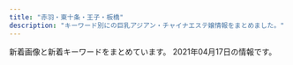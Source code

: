 ```yaml
---
title: "赤羽・東十条・王子・板橋"
description: "キーワード別にの巨乳アジアン・チャイナエステ嬢情報をまとめました。"
---
```


新着画像と新着キーワードをまとめています。
2021年04月17日の情報です。

<DmmAffiliateIns />
<KeywordTable
  shops={
    [
    {
        "name": "\u30c0\u30fc\u30ea\u30f3",
        "url": "http://angel-aroma.net/",
        "img_links": [
            "http://angel-aroma.net/img/m3.jpg",
            "http://angel-aroma.net/img/m10.jpg",
            "http://angel-aroma.net/img/no.png",
            "http://angel-aroma.net/img/qr.jpg",
            "http://angel-aroma.net/img/sta6.jpg",
            "http://angel-aroma.net/img/sta3.jpg",
            "http://angel-aroma.net/img/sta2.jpg",
            "http://angel-aroma.net/img/m4.jpg",
            "http://angel-aroma.net/img/m5.jpg",
            "http://angel-aroma.net/img/top.jpg",
            "http://angel-aroma.net/img/sta1.jpg",
            "http://angel-aroma.net/img/sta5.jpg",
            "http://angel-aroma.net/img/m20.jpg",
            "http://angel-aroma.net/img/stafft.jpg",
            "http://angel-aroma.net/img/m30.jpg",
            "http://angel-aroma.net/img/m1.jpg",
            "http://angel-aroma.net/img/m6.jpg",
            "http://angel-aroma.net/img/m2.jpg"
        ],
        "keywords": {
            "87": 2,
            "84": 2,
            "86": 4,
            "82": 2
        },
        "station": "JR\u8d64\u7fbd\u99c5\u6771\u53e3"
    },
    {
        "name": "\u83ef\u8276",
        "station": "JR\u8d64\u7fbd\u99c5\u6771\u53e3",
        "url": "http://ka-en.work/",
        "img_links": [
            "http://ka-en.work/sp/img/t-s.jpg",
            "http://ka-en.work/img/s10.jpg",
            "http://ka-en.work/sp/img/acc1.jpg",
            "http://ka-en.work/img/st2.jpg",
            "http://ka-en.work/img/acc1.jpg",
            "http://ka-en.work/sp/img/cam.jpg",
            "http://ka-en.work/img/acc5.jpg",
            "http://ka-en.work/img/fla-1.jpg",
            "http://ka-en.work/img/botton6.jpg",
            "http://ka-en.work/sp/img/st2.jpg",
            "http://ka-en.work/sp/img/st7.jpg",
            "http://ka-en.work/sp/img/acc2.jpg",
            "http://ka-en.work/img/fla-2.jpg",
            "http://ka-en.work/img/st3.jpg",
            "http://ka-en.work/sp/img/st3.jpg",
            "http://ka-en.work/sp/img/st8.jpg",
            "http://ka-en.work/sp/img/kanban.jpg",
            "http://ka-en.work/sp/img/pic.jpg",
            "http://ka-en.work/img/kanban.jpg",
            "http://ka-en.work/sp/img/acc4.jpg",
            "http://ka-en.work/sp/img/time.jpg",
            "http://ka-en.work/img/st8.jpg",
            "http://ka-en.work/img/st6.jpg",
            "http://ka-en.work/sp/img/p-10.jpg",
            "http://ka-en.work/sp/img/sys.jpg",
            "http://ka-en.work/sp/img/t-r.jpg",
            "http://ka-en.work/sp/img/st4.jpg",
            "http://ka-en.work/sp/img/p-9.jpg",
            "http://ka-en.work/img/botton4.jpg",
            "http://ka-en.work/img/s2.jpg",
            "http://ka-en.work/sp/img/tel.jpg",
            "http://ka-en.work/sp/img/acc3.jpg",
            "http://ka-en.work/sp/img/t-o.jpg",
            "http://ka-en.work/sp/img/p-4.jpg",
            "http://ka-en.work/img/acc3.jpg",
            "http://ka-en.work/img/foot.jpg",
            "http://ka-en.work/sp/img/info.jpg",
            "http://ka-en.work/sp/img/botton.jpg",
            "http://ka-en.work/sp/img/pc.jpg",
            "http://ka-en.work/img/st7.jpg",
            "http://ka-en.work/img/fla-3.jpg",
            "http://ka-en.work/img/st1.jpg",
            "http://ka-en.work/sp/img/tit.jpg",
            "http://ka-en.work/sp/img/t-a.jpg",
            "http://ka-en.work/sp/img/acc5.jpg",
            "http://ka-en.work/img/botton.jpg",
            "http://ka-en.work/img/st4.jpg",
            "http://ka-en.work/img/botton2.jpg",
            "http://ka-en.work/img/s4.jpg",
            "http://ka-en.work/img/s3.jpg",
            "http://ka-en.work/img/s7.jpg",
            "http://ka-en.work/img/head.jpg",
            "http://ka-en.work/img/botton5.jpg",
            "http://ka-en.work/sp/img/st1.jpg",
            "http://ka-en.work/sp/img/add.jpg",
            "http://ka-en.work/img/s9.jpg",
            "http://ka-en.work/img/st10.jpg",
            "http://ka-en.work/sp/img/st10.jpg",
            "http://ka-en.work/img/mo.png",
            "http://ka-en.work/sp/img/st6.jpg",
            "http://ka-en.work/img/st9.jpg",
            "http://ka-en.work/img/acc4.jpg",
            "http://ka-en.work/sp/img/st9.jpg",
            "http://ka-en.work/img/acc2.jpg",
            "http://ka-en.work/img/s6.jpg",
            "http://ka-en.work/img/botton3.jpg",
            "http://ka-en.work/sp/img/t-t.jpg"
        ],
        "keywords": {
            "85": 12,
            "86": 2,
            "88": 2,
            "E": 3,
            "C": 17,
            "87": 1,
            "D": 5,
            "84": 1
        }
    },
    {
        "url": "http://www.darling.esjp.info/",
        "name": "Darling \uff5e\u30c0\u30fc\u30ea\u30f3\uff5e",
        "img_links": [
            "http://www.darling.esjp.info/img/nav-005.png",
            "http://www.darling.esjp.info/img/nav-001.png",
            "http://www.darling.esjp.info/files/003.jpg",
            "http://www.darling.esjp.info/img/nav-006.png",
            "http://www.darling.esjp.info/files/008.jpg",
            "http://www.darling.esjp.info/img/tel.png",
            "http://www.darling.esjp.info/img/stb.jpg",
            "http://www.darling.esjp.info/files/001.jpg",
            "http://www.darling.esjp.info/img/nav-004.png",
            "http://www.darling.esjp.info/files/002.jpg",
            "http://www.darling.esjp.info/img/nav-002.png",
            "http://www.darling.esjp.info/files/007.jpg",
            "http://www.darling.esjp.info/img/top01.png",
            "http://www.darling.esjp.info/img/stt.jpg",
            "http://www.darling.esjp.info/img/nav-003.png"
        ],
        "keywords": {
            "D": 5,
            "87": 4,
            "86": 1
        },
        "station": "JR\u8d64\u7fbd\u99c5\u5357\u53e3"
    },
    {
        "img_links": [
            "http://minming.work/uploads/210405/1-2104051H30X20.jpg",
            "http://minming.work/uploads/210405/1-2104051H4034V.jpg",
            "http://minming.work/uploads/allimg/210222/1-2102221K144L3.png",
            "http://minming.work/uploads/210405/1-2104051H21N45.jpg"
        ],
        "url": "http://minming.work/",
        "station": "\u9ad8\u5cf6\u5e73\u99c5",
        "keywords": {
            "88": 1,
            "\u4e73": 1,
            "86": 2,
            "D": 3
        },
        "name": "Jessica"
    },
    {
        "station": "JR\u738b\u5b50\u99c5\u4e2d\u592e\u53e3",
        "name": "\u6211\u304c\u5bb6",
        "url": "https://wagaya.xyz.mn/",
        "keywords": {
            "86": 5,
            "C": 11,
            "D": 20,
            "83": 5,
            "85": 10
        },
        "img_links": [
            "https://wagaya.xyz.mn/images/s_staff.png",
            "https://wagaya.xyz.mn/photos/sites/56/2021/04/2021040506054956.jpg",
            "https://wagaya.xyz.mn/photos/sites/56/2021/04/2021041205512892.jpg",
            "https://wagaya.xyz.mn/photos/sites/56/2021/04/202104050602539.jpg",
            "https://wagaya.xyz.mn/images/nbj1.png",
            "https://wagaya.xyz.mn/photos/sites/56/2021/04/2021041205512961.jpg",
            "https://wagaya.xyz.mn/photos/sites/56/2021/04/2021040709294095.jpg",
            "https://wagaya.xyz.mn/images/mobile.jpg",
            "https://wagaya.xyz.mn/images/top.jpg",
            "https://wagaya.xyz.mn/images/s_news.png"
        ]
    },
    {
        "keywords": {
            "C": 15
        },
        "img_links": [
            "http://oji.pink/images/top.jpg",
            "http://oji.pink/images/mobile.jpg",
            "http://oji.pink/images/1.png",
            "http://oji.pink/images/r3.jpg",
            "http://oji.pink/images/r4.jpg",
            "http://oji.pink/images/g5.jpg",
            "http://oji.pink/images/yuki.jpg",
            "http://oji.pink/images/g0.jpg",
            "http://oji.pink/images/zi_link.png",
            "http://oji.pink/images/zi_staff.png",
            "http://oji.pink/images/g7.jpg",
            "http://oji.pink/images/r1.jpg",
            "http://oji.pink/images/g2.jpg",
            "http://oji.pink/images/new1.jpg",
            "http://oji.pink/images/3.png",
            "http://oji.pink/images/g1.jpg",
            "http://oji.pink/images/aki.jpg",
            "http://oji.pink/images/r2.jpg"
        ],
        "station": "JR\u738b\u5b50\u99c5\u5317\u53e3",
        "url": "http://oji.pink/",
        "name": "\u7f8e\u5065"
    },
    {
        "station": "JR\u8d64\u7fbd\u99c5",
        "img_links": [
            "http://kissyourelax.xyz/uploads/190802/1-1ZP20P930U4.jpg",
            "http://kissyourelax.xyz/uploads/190426/1-1Z4261G1591I.jpg",
            "http://kissyourelax.xyz/uploads/200812/1-200Q2125423452.jpg",
            "http://kissyourelax.xyz/uploads/200812/1-200Q212540D24.jpg",
            "http://kissyourelax.xyz/uploads/190426/1-1Z4261G229208.jpg",
            "http://kissyourelax.xyz/uploads/190422/1-1Z42214343N22.jpg",
            "http://kissyourelax.xyz/uploads/190514/1-1Z5140R044351.jpg",
            "http://kissyourelax.xyz/uploads/191129/1-191129154603T5.jpg",
            "http://kissyourelax.xyz/uploads/200929/1-200929125H1111.jpg",
            "http://kissyourelax.xyz/uploads/190625/1-1Z625204313L6.jpg",
            "http://kissyourelax.xyz/uploads/190422/1-1Z422144244F3.jpg",
            "http://kissyourelax.xyz/uploads/190802/1-1ZP20P91YN.jpg",
            "http://kissyourelax.xyz/uploads/190712/1-1ZG2111F3448.jpg",
            "http://kissyourelax.xyz/uploads/190712/1-1ZG2111A3147.jpg",
            "http://kissyourelax.xyz/uploads/190422/1-1Z422143352a6.jpg",
            "http://kissyourelax.xyz/img/s0.png",
            "http://kissyourelax.xyz/uploads/190625/1-1Z625203Q3N2.jpg",
            "http://kissyourelax.xyz/uploads/190920/1-1Z9200Z645220.jpg",
            "http://kissyourelax.xyz/uploads/190426/1-1Z4261G221600.jpg",
            "http://kissyourelax.xyz/uploads/190514/1-1Z5140R02A31.jpg",
            "http://kissyourelax.xyz/uploads/191213/1-1912131550052E.jpg",
            "http://kissyourelax.xyz/uploads/200929/1-200929125F62K.jpg",
            "http://kissyourelax.xyz/img/botton.jpg",
            "http://kissyourelax.xyz/uploads/191213/1-19121315493M58.jpg"
        ],
        "url": "http://kissyourelax.xyz/",
        "name": "Kiss you",
        "keywords": {}
    },
    {
        "name": "Aroma Dream \uff5e\u30a2\u30ed\u30de\u30c9\u30ea\u30fc\u30e0\uff5e",
        "url": "https://dream.ests.jp/",
        "station": "JR\u8d64\u7fbd\u99c5\u6771\u53e3",
        "keywords": {
            "D": 6,
            "C": 12,
            "87": 2,
            "86": 4,
            "E": 2,
            "85": 2
        },
        "img_links": [
            "https://dream.ests.jp/photos/sites/12/2021/03/2021031110482840.jpg",
            "https://dream.ests.jp/images/1.jpg",
            "https://dream.ests.jp/photos/sites/12/2021/03/2021031110483161.jpg",
            "https://dream.ests.jp/images/staff_bj3.jpg",
            "https://dream.ests.jp/images/s_news.jpg",
            "https://dream.ests.jp/images/s_link.jpg",
            "https://dream.ests.jp/images/line.png",
            "https://dream.ests.jp/images/news_bj3.jpg",
            "https://dream.ests.jp/images/s_therapist.jpg",
            "https://dream.ests.jp/images/new.jpg",
            "https://dream.ests.jp/images/2.jpg",
            "https://dream.ests.jp/images/top.png",
            "https://dream.ests.jp/photos/sites/12/2021/03/2021031110482744.jpg",
            "https://dream.ests.jp/images/mobile.jpg",
            "https://dream.ests.jp/photos/sites/12/2021/03/2021031110483021.jpg",
            "https://dream.ests.jp/images/end.png",
            "https://dream.ests.jp/images/s_pick.png"
        ]
    },
    {
        "img_links": [
            "http://lastpara.net/image/cast/cast_286_1_s.jpg",
            "http://lastpara.net/image/cast/cast_262_1_l.jpg",
            "http://lastpara.net/image/cast/cast_259_1_l.jpg",
            "http://lastpara.net/image/cast/cast_259_1_s.jpg",
            "http://lastpara.net/image/cast/cast_263_1_s.jpg",
            "http://lastpara.net/image/cast/cast_255_1_l.jpg",
            "http://lastpara.net/img/news-ttl.jpg",
            "http://lastpara.net/image/cast/cast_263_1_l.jpg",
            "http://lastpara.net/image/cast/cast_256_1_l.jpg",
            "http://lastpara.net/image/cast/cast_256_1_s.jpg",
            "http://lastpara.net/image/cast/cast_287_1_s.jpg",
            "http://lastpara.net/image/cast/cast_265_1_s.jpg",
            "http://lastpara.net/img/recuit.png",
            "http://lastpara.net/image/cast/cast_265_1_l.jpg",
            "http://lastpara.net/image/cast/cast_261_1_l.jpg",
            "http://lastpara.net/image/cast/cast_286_1_l.jpg",
            "http://lastpara.net/image/cast/cast_287_1_l.jpg",
            "http://lastpara.net/img/event/camp_top_02.jpg"
        ],
        "url": "http://lastpara.net/",
        "keywords": {
            "86": 4,
            "85": 9,
            "90": 2,
            "84": 4
        },
        "name": "Last Paradise \uff5e\u30e9\u30b9\u30c8\u30d1\u30e9\u30c0\u30a4\u30b9\uff5e",
        "station": "JR\u8d64\u7fbd\u99c5\u5357\u53e3"
    },
    {
        "img_links": [
            "http://www.goodtime.iesjp.com/photo_news/upimg/43415603819cc9fd0d_1.jpg",
            "http://www.goodtime.iesjp.com/images/m-top02.jpg",
            "http://www.goodtime.iesjp.com/images/m-top03.jpg",
            "http://www.goodtime.iesjp.com/images/top-left01.jpg",
            "http://www.goodtime.iesjp.com/files/006.jpg",
            "http://www.goodtime.iesjp.com/images/m-top-right03.jpg",
            "http://www.goodtime.iesjp.com/files/001.jpg",
            "http://www.goodtime.iesjp.com/photo_news/upimg/2288060497ed9031e6_0.jpg",
            "http://www.goodtime.iesjp.com/files/003.jpg",
            "http://www.goodtime.iesjp.com/photo_news/upimg/6226360739cbd5fa6e_0.jpg",
            "http://www.goodtime.iesjp.com/images/m-yejiao.jpg",
            "http://www.goodtime.iesjp.com/images/m-left.jpg",
            "http://www.goodtime.iesjp.com/images/m-top-right01.jpg",
            "http://www.goodtime.iesjp.com/images/call.png",
            "http://www.goodtime.iesjp.com/photo_news/upimg/529386029caabbb08f_0.jpg",
            "http://www.goodtime.iesjp.com/files/004.jpg",
            "http://www.goodtime.iesjp.com/photo_news/upimg/39901600bd6533312b_0.jpg",
            "http://www.goodtime.iesjp.com/images/m-head.jpg",
            "http://www.goodtime.iesjp.com/images/m-right.jpg",
            "http://www.goodtime.iesjp.com/images/m-top-right02.jpg",
            "http://www.goodtime.iesjp.com/photo_news/upimg/20911603de0e3ad912_0.jpg",
            "http://www.goodtime.iesjp.com/photo_news/upimg/1591860540114b630a_0.jpg",
            "http://www.goodtime.iesjp.com/images/m-top-right04.jpg"
        ],
        "keywords": {
            "85": 2,
            "\u30bb\u30af\u30b7\u30fc": 3,
            "D": 6,
            "87": 6
        },
        "url": "http://www.goodtime.iesjp.com/",
        "name": "GOOD TIME",
        "station": "\u8d64\u7fbd\u5ca9\u6df5\u99c52\u756a\u51fa\u53e3"
    },
    {
        "img_links": [
            "http://esthe-japan.work/flower/upload/202004/1588153474.png"
        ],
        "name": "FLOWER",
        "url": "http://esthe-japan.work/flower/",
        "station": "JR\u8d64\u7fbd\u99c5\u5357\u6539\u672d\u53e3(\u6771)",
        "keywords": {
            "\u30bb\u30af\u30b7\u30fc": 6,
            "89": 3,
            "98": 1,
            "88": 3,
            "87": 3
        }
    },
    {
        "url": "http://shanshan-esthe.com/",
        "keywords": {
            "86": 2,
            "D": 2
        },
        "station": "JR\u6771\u5341\u6761\u99c5\u5317\u53e3",
        "name": "\u9999\u9999",
        "img_links": [
            "http://shanshan-esthe.com/img/st14.jpg",
            "http://shanshan-esthe.com/img/sta0.jpg",
            "http://shanshan-esthe.com/img/st16.jpg",
            "http://shanshan-esthe.com/img/sta14.jpg",
            "http://shanshan-esthe.com/img/no.png"
        ]
    },
    {
        "img_links": [
            "http://www.crossu.xyz/templets/default/picture/head.jpg",
            "http://www.crossu.xyz/templets/default/picture/news.jpg",
            "http://www.crossu.xyz/uploads/191129/1-19112914393CK.jpg",
            "http://www.crossu.xyz/templets/default/picture/interior_t.jpg",
            "http://www.crossu.xyz/templets/default/picture/rec1.png",
            "http://www.crossu.xyz/uploads/180620/1-1P62010154K00.png",
            "http://www.crossu.xyz/uploads/allimg/180620/1-1P6201013133b.jpg",
            "http://www.crossu.xyz/uploads/191119/1-19111915043V27.jpg",
            "http://www.crossu.xyz/templets/default/picture/staff_t.jpg",
            "http://www.crossu.xyz/uploads/190924/1-1Z9241056212J.jpg",
            "http://www.crossu.xyz/uploads/180620/1-1P62010193X63.jpg",
            "http://www.crossu.xyz/uploads/200528/1-20052Q52142229.jpg",
            "http://www.crossu.xyz/uploads/181211/1-1Q2111433162D.jpg",
            "http://www.crossu.xyz/uploads/180621/1-1P621101232H4.jpg"
        ],
        "url": "http://www.crossu.xyz/",
        "keywords": {
            "\u30bb\u30af\u30b7\u30fc": 5
        },
        "name": "\u685c\u306e\u604b",
        "station": "JR\u738b\u5b50\u99c5\u5317\u53e3"
    },
    {
        "name": "Flower",
        "keywords": {},
        "url": "http://flower.este88.com/",
        "station": "JR\u8d64\u7fbd\u99c5\u5357\u53e3",
        "img_links": [
            "http://flower.este88.com/images/m04.jpg",
            "http://flower.este88.com/gals/haruka1.jpg",
            "http://flower.este88.com/images/m03.jpg",
            "http://flower.este88.com/gals/yuuna1.jpg",
            "http://flower.este88.com/images/dot.png",
            "http://flower.este88.com/gals/moe1.jpg",
            "http://flower.este88.com/images/m02.jpg",
            "http://flower.este88.com/gals/erika1.jpg",
            "http://flower.este88.com/gals/riri1.jpg",
            "http://flower.este88.com/i/images/access2.jpg",
            "http://flower.este88.com/i/images/access7.jpg",
            "http://flower.este88.com/i/images/access5.jpg",
            "http://flower.este88.com/i/images/access1.jpg",
            "http://flower.este88.com/i/images/access3.jpg",
            "http://flower.este88.com/images/img1.jpg",
            "http://flower.este88.com/i/images/access4.jpg",
            "http://flower.este88.com/images/m05.jpg",
            "http://flower.este88.com/i/images/access6.jpg",
            "http://flower.este88.com/gals/emi1.jpg",
            "http://flower.este88.com/images/kp01.jpg",
            "http://flower.este88.com/images/m01.jpg"
        ]
    },
    {
        "img_links": [
            "http://prince.tyo.cm/images/mobile.jpg",
            "http://prince.tyo.cm/images/room1.jpg",
            "http://prince.tyo.cm/images/ac1.jpg",
            "http://prince.tyo.cm/images/s_info.jpg",
            "http://prince.tyo.cm/images/ac2.jpg",
            "http://prince.tyo.cm/photos/sites/76/2021/03/2021033009493387.jpg",
            "http://prince.tyo.cm/photos/sites/76/2021/03/2021033009493042.jpg",
            "http://prince.tyo.cm/photos/sites/76/2021/03/202103300949326.jpg",
            "http://prince.tyo.cm/photos/sites/76/2021/03/2021033009493237.jpg",
            "http://prince.tyo.cm/images/room2.jpg",
            "http://prince.tyo.cm/images/ac3.jpg",
            "http://prince.tyo.cm/images/room3.jpg",
            "http://prince.tyo.cm/images/room4.jpg",
            "http://prince.tyo.cm/images/s_cautions.jpg",
            "http://prince.tyo.cm/images/s_staff.jpg",
            "http://prince.tyo.cm/images/ac4.jpg",
            "http://prince.tyo.cm/photos/sites/76/2021/03/2021033009493063.jpg",
            "http://prince.tyo.cm/images/s_pick.jpg",
            "http://prince.tyo.cm/images/info.jpg",
            "http://prince.tyo.cm/images/top.jpg",
            "http://prince.tyo.cm/images/s_news.jpg",
            "http://prince.tyo.cm/photos/sites/76/2021/03/2021033009493184.jpg"
        ],
        "name": "\u30d7\u30ea\u30f3\u30b9",
        "url": "http://prince.tyo.cm/",
        "keywords": {
            "D": 35,
            "85": 28,
            "89": 7,
            "86": 7,
            "C": 7
        },
        "station": "JR\u738b\u5b50\u99c5\u5317\u53e3"
    },
    {
        "url": "http://www.cocosia.work/",
        "name": "Cocosia \uff5e\u30b3\u30b3\u30b7\u30a2\uff5e",
        "keywords": {
            "D": 10,
            "87": 6,
            "85": 2,
            "C": 15,
            "E": 6,
            "86": 8
        },
        "station": "JR\u8d64\u7fbd\u99c5\u897f\u53e3",
        "img_links": [
            "http://www.cocosia.work/img/int2.jpg",
            "http://www.cocosia.work/staff/mika1.jpg",
            "http://www.cocosia.work/img/int1.jpg",
            "http://www.cocosia.work/img/concept.jpg",
            "http://www.cocosia.work/img/header_info.png",
            "http://www.cocosia.work/staff/mao.jpg",
            "http://www.cocosia.work/img/bn_contact.jpg",
            "http://www.cocosia.work/img/int1_sp.jpg",
            "http://www.cocosia.work/staff/mika.jpg",
            "http://www.cocosia.work/img/int3_sp.jpg",
            "http://www.cocosia.work/img/i_tel.png",
            "http://www.cocosia.work/staff/rea.jpg",
            "http://www.cocosia.work/staff/mao1.jpg",
            "http://www.cocosia.work/staff/riya.jpg",
            "http://www.cocosia.work/img/int2_sp.jpg",
            "http://www.cocosia.work/staff/rea1.jpg",
            "http://www.cocosia.work/staff/riya1.jpg",
            "http://www.cocosia.work/staff/hina.jpg",
            "http://www.cocosia.work/staff/hina1.jpg",
            "http://www.cocosia.work/img/bn_howto.jpg",
            "http://www.cocosia.work/img/int3.jpg",
            "http://www.cocosia.work/img/bn_howto_sp.jpg",
            "http://www.cocosia.work/img/concept_sp.jpg",
            "http://www.cocosia.work/img/bn_contact_sp.jpg",
            "http://www.cocosia.work/staff/yuyu.jpg",
            "http://www.cocosia.work/staff/yuyu1.jpg"
        ]
    },
    {
        "keywords": {},
        "station": "\u84ee\u6839\u99c5\u6771\u53e3",
        "img_links": [
            "http://www.l-yuri.work/img/kaori1.jpg",
            "http://www.l-yuri.work/images/head.jpg",
            "http://www.l-yuri.work/images/news.png",
            "http://www.l-yuri.work/images/sys.png",
            "http://www.l-yuri.work/images/4.png",
            "http://www.l-yuri.work/images/tg.jpg",
            "http://www.l-yuri.work/images/tel.jpg",
            "http://www.l-yuri.work/staff/emi.jpg",
            "http://www.l-yuri.work/img/rina1.jpg",
            "http://www.l-yuri.work/staff/rina.jpg",
            "http://www.l-yuri.work/staff/aki.jpg",
            "http://www.l-yuri.work/images/int1.png",
            "http://www.l-yuri.work/images/1.png",
            "http://www.l-yuri.work/images/staff_t.jpg",
            "http://www.l-yuri.work/images/2.png",
            "http://www.l-yuri.work/images/3.png",
            "http://www.l-yuri.work/images/mobile.jpg",
            "http://www.l-yuri.work/images/interior_t.jpg",
            "http://www.l-yuri.work/images/s1.png",
            "http://www.l-yuri.work/images/int2.png",
            "http://www.l-yuri.work/staff/kaori.jpg",
            "http://www.l-yuri.work/images/h_line.jpg",
            "http://www.l-yuri.work/img/aki1.jpg",
            "http://www.l-yuri.work/img/emi1.jpg"
        ],
        "url": "http://www.l-yuri.work/",
        "name": "\u767e\u5408"
    },
    {
        "img_links": [
            "https://higashijujo-mensesthe.com/room/esthe2.jpg",
            "https://higashijujo-mensesthe.com/images/header3.png",
            "https://higashijujo-mensesthe.com/staff/rika-l1.jpg",
            "https://higashijujo-mensesthe.com/images/qrcode.png",
            "https://higashijujo-mensesthe.com/2019/08/10/kimi-s1.jpg",
            "https://higashijujo-mensesthe.com/staff/lime-s1.jpg",
            "https://higashijujo-mensesthe.com/images/camp.jpg",
            "https://higashijujo-mensesthe.com/staff/satomi-s1.jpg",
            "https://higashijujo-mensesthe.com/menu/info.png",
            "https://higashijujo-mensesthe.com/staff/kimi-l2.jpg",
            "https://higashijujo-mensesthe.com/button/blog.png",
            "https://higashijujo-mensesthe.com/staff/lime-l1.jpg",
            "https://higashijujo-mensesthe.com/staff/satomi-l1.jpg",
            "https://higashijujo-mensesthe.com/images/main-sp.jpg",
            "https://higashijujo-mensesthe.com/room/esthe3.jpg",
            "https://higashijujo-mensesthe.com/images/clear.png",
            "https://higashijujo-mensesthe.com/staff/kimi-l1.jpg",
            "https://higashijujo-mensesthe.com/2019/10/21/rika-s1.jpg",
            "https://higashijujo-mensesthe.com/staff/runa-l1.jpg",
            "https://higashijujo-mensesthe.com/staff/runa-s1.jpg",
            "https://higashijujo-mensesthe.com/2019/08/22/runa-s1.jpg",
            "https://higashijujo-mensesthe.com/room/esthe1.jpg",
            "https://higashijujo-mensesthe.com/icon/twitter.png",
            "https://higashijujo-mensesthe.com/room/room-l4.jpg",
            "https://higashijujo-mensesthe.com/2019/08/23/satomi-s1.jpg",
            "https://higashijujo-mensesthe.com/staff/kimi-s1.jpg",
            "https://higashijujo-mensesthe.com/room/room-l3.jpg",
            "https://higashijujo-mensesthe.com/staff/rika-s1.jpg",
            "https://higashijujo-mensesthe.com/room/room-l1.jpg",
            "https://higashijujo-mensesthe.com/menu/blog.png",
            "https://higashijujo-mensesthe.com/button/home.png",
            "https://higashijujo-mensesthe.com/icon/line.png",
            "https://higashijujo-mensesthe.com/images/main1.jpg",
            "https://higashijujo-mensesthe.com/button/staff.png",
            "https://higashijujo-mensesthe.com/images/flower.png",
            "https://higashijujo-mensesthe.com/2020/02/29/lime-s1.jpg",
            "https://higashijujo-mensesthe.com/icon/facebook.png",
            "https://higashijujo-mensesthe.com/menu/home.png",
            "https://higashijujo-mensesthe.com/room/room-l2.jpg",
            "https://higashijujo-mensesthe.com/images/footer-l.png",
            "https://higashijujo-mensesthe.com/images/footer-r.png",
            "https://higashijujo-mensesthe.com/staff/kimi-s2.jpg",
            "https://higashijujo-mensesthe.com/menu/gallery.png",
            "https://higashijujo-mensesthe.com/icon/yelp.png",
            "https://higashijujo-mensesthe.com/menu/friend.png"
        ],
        "url": "https://higashijujo-mensesthe.com/",
        "station": "JR\u6771\u5341\u6761\u99c5\u5317\u53e3",
        "name": "Love Sea",
        "keywords": {}
    },
    {
        "keywords": {},
        "station": "JR\u738b\u5b50\u99c5\u5317\u53e3",
        "img_links": [],
        "name": "\u3084\u3059\u3089\u304e",
        "url": "http://tenpo5.iest.info/"
    },
    {
        "station": "JR\u8d64\u7fbd\u99c5\u6771\u53e3",
        "keywords": {
            "89": 1,
            "87": 1,
            "86": 2,
            "85": 1,
            "84": 1,
            "E": 2,
            "C": 1,
            "D": 3
        },
        "url": "http://www.e-baby.work/",
        "img_links": [
            "http://www.e-baby.work/staff/karen1.jpg",
            "http://www.e-baby.work/img/all/loader.png",
            "http://www.e-baby.work/staff/rina1.jpg",
            "http://www.e-baby.work/staff/kumi1.jpg",
            "http://www.e-baby.work/staff/yuka1.jpg",
            "http://www.e-baby.work/staff/maya1.jpg",
            "http://www.e-baby.work/staff/haru1.jpg",
            "http://www.e-baby.work/staff/kumic.jpg",
            "http://www.e-baby.work/img/all/icon2.png"
        ],
        "name": "\u30a2\u30a4\u30ea\u30b9"
    },
    {
        "station": "JR\u6771\u5341\u6761\u99c5\u5317\u53e3",
        "keywords": {
            "85": 3,
            "84": 3,
            "83": 3,
            "86": 3
        },
        "name": "\u767e\u5408",
        "url": "http://yuri.msa.jp/",
        "img_links": [
            "http://yuri.msa.jp/images/top2.jpg",
            "http://yuri.msa.jp/images/staff_bj1.png",
            "http://yuri.msa.jp/images/staff_02.jpg",
            "http://yuri.msa.jp/images/ser3.jpg",
            "http://yuri.msa.jp/images/s_service.png",
            "http://yuri.msa.jp/images/staff_06.jpg",
            "http://yuri.msa.jp/layer/images/top/top_03.jpg",
            "http://yuri.msa.jp/images/1.jpg",
            "http://yuri.msa.jp/images/staff_bj4.png",
            "http://yuri.msa.jp/layer/images/top/top_08.png",
            "http://yuri.msa.jp/layer/images/top/top_01.jpg",
            "http://yuri.msa.jp/layer/images/top.jpg",
            "http://yuri.msa.jp/images/s_info.png",
            "http://yuri.msa.jp/layer/images/top/top_02.jpg",
            "http://yuri.msa.jp/images/top1.jpg",
            "http://yuri.msa.jp/layer/images/top/top_04.jpg",
            "http://yuri.msa.jp/images/ser1.jpg",
            "http://yuri.msa.jp/images/info.png",
            "http://yuri.msa.jp/images/ser4.jpg",
            "http://yuri.msa.jp/images/staff_04.jpg",
            "http://yuri.msa.jp/layer/images/top/top_05.jpg",
            "http://yuri.msa.jp/images/ser2.jpg",
            "http://yuri.msa.jp/images/staff_01.jpg",
            "http://yuri.msa.jp/images/wenzi-staff.png",
            "http://yuri.msa.jp/layer/images/top/top_06.jpg",
            "http://yuri.msa.jp/images/staff_03.jpg"
        ]
    },
    {
        "url": "https://yumego.tyo.cm/",
        "keywords": {
            "85": 6,
            "D": 42,
            "86": 24,
            "88": 12
        },
        "station": "JR\u5341\u6761\u99c5\u5357\u53e3",
        "img_links": [
            "https://yumego.tyo.cm/images/tit_twitter.png",
            "https://yumego.tyo.cm/images/sp_tit_staff02.png",
            "https://yumego.tyo.cm/images/room3.jpg",
            "https://yumego.tyo.cm/images/sp_top.jpg",
            "https://yumego.tyo.cm/images/tit_staff02.png",
            "https://yumego.tyo.cm/photos/sites/83/2021/03/2021033013471620.jpg",
            "https://yumego.tyo.cm/photos/sites/83/2020/12/2020120108205259.jpg",
            "https://yumego.tyo.cm/images/img_tel.png",
            "https://yumego.tyo.cm/photos/sites/83/2020/12/2020120610415197.jpg",
            "https://yumego.tyo.cm/images/sp_tit_staff01.png",
            "https://yumego.tyo.cm/photos/sites/83/2020/12/2020120610415351.jpg",
            "https://yumego.tyo.cm/photos/sites/83/2020/12/2020120802122165.jpg",
            "https://yumego.tyo.cm/images/tit_new.png",
            "https://yumego.tyo.cm/photos/sites/83/2020/12/2020120108205393.jpg",
            "https://yumego.tyo.cm/images/room1.jpg",
            "https://yumego.tyo.cm/images/maining.jpg",
            "https://yumego.tyo.cm/images/tit_therapist.png",
            "https://yumego.tyo.cm/photos/sites/83/2021/02/2021020212253138.jpg",
            "https://yumego.tyo.cm/images/top.jpg",
            "https://yumego.tyo.cm/images/sp_tit_therapist.png",
            "https://yumego.tyo.cm/photos/sites/83/2020/12/2020120610415227.jpg",
            "https://yumego.tyo.cm/images/sp_tit_new.png",
            "https://yumego.tyo.cm/photos/sites/83/2020/12/2020120802122351.jpg",
            "https://yumego.tyo.cm/images/sp_tit_twitter.png",
            "https://yumego.tyo.cm/images/tit_staff01.png",
            "https://yumego.tyo.cm/photos/sites/83/2020/12/2020120108205582.jpg",
            "https://yumego.tyo.cm/images/room2.jpg",
            "https://yumego.tyo.cm/images/room4.jpg",
            "https://yumego.tyo.cm/photos/sites/83/2020/12/2020120610415359.jpg"
        ],
        "name": "\u5922\u3054"
    },
    {
        "name": "\u56de\u697d\u82d1",
        "station": "\u5c3e\u4e45\u99c5",
        "url": "https://nippori-massage.com/",
        "img_links": [
            "https://nippori-massage.com/staff/sakura-l1.jpg",
            "https://nippori-massage.com/icon/line.png",
            "https://nippori-massage.com/images/line_friend.png",
            "https://nippori-massage.com/images/esthe3.jpg",
            "https://nippori-massage.com/line/line-qr.png",
            "https://nippori-massage.com/images/esthe1.jpg",
            "https://nippori-massage.com/room/room-l3.jpg",
            "https://nippori-massage.com/images/main1.jpg",
            "https://nippori-massage.com//icon/facebook.png",
            "https://nippori-massage.com/footer/footer-staff.png",
            "https://nippori-massage.com/room/room-l1.jpg",
            "https://nippori-massage.com/images/esthe2.jpg",
            "https://nippori-massage.com/footer/footer-line.png",
            "https://nippori-massage.com/images/qrcode.png",
            "https://nippori-massage.com/images/esthe4.jpg",
            "https://nippori-massage.com/images/main-sp.jpg",
            "https://nippori-massage.com/icon/facebook.png",
            "https://scdn.line-apps.com/n/line_add_friends/btn/ja.png",
            "https://nippori-massage.com/images/header3.png",
            "https://nippori-massage.com/icon/twitter.png",
            "https://nippori-massage.com/staff/sakura-s1.jpg",
            "https://nippori-massage.com/staff/mirei-s1.jpg",
            "https://nippori-massage.com/room/room-l2.jpg",
            "https://nippori-massage.com/images/obi.jpg",
            "https://nippori-massage.com/images/clear.png",
            "https://nippori-massage.com/room/room-l4.jpg",
            "https://nippori-massage.com/icon/yelp.png",
            "https://nippori-massage.com/footer/footer-tel.png",
            "https://nippori-massage.com/line/10min-coupon.png",
            "https://nippori-massage.com/mens-esthe/2021/04/15/sakura-s1.jpg"
        ],
        "keywords": {}
    },
    {
        "station": "JR\u8d64\u7fbd\u99c5\u5357\u53e3",
        "keywords": {},
        "name": "Only one \uff5e\u30aa\u30f3\u30ea\u30fc\u30ef\u30f3\uff5e",
        "img_links": [
            "http://www.roserelaxation.info/upload/202007/thumb/1594636355.jpg",
            "http://www.roserelaxation.info/upload/202007/thumb_dis/1594636322.jpg",
            "http://www.roserelaxation.info/upload/202007/thumb/1594636246.jpg",
            "http://www.roserelaxation.info/upload/202007/thumb_dis/1594636246.jpg",
            "http://www.roserelaxation.info/upload/201712/thumb/1512155748.jpg",
            "http://www.roserelaxation.info/upload/202007/thumb/1594636684.jpg",
            "http://www.roserelaxation.info/upload/images/20171214_032900.jpg",
            "http://www.roserelaxation.info/upload/201801/1517150493.jpg",
            "http://www.roserelaxation.info/upload/images/20171206_132823.jpg",
            "http://www.roserelaxation.info/upload/images/20171206_132851.jpg",
            "http://www.roserelaxation.info/upload/201807/thumb/1531195547.jpg",
            "http://www.roserelaxation.info/upload/202007/1594636246.jpg",
            "http://www.roserelaxation.info/upload/201708/1502280972.jpg",
            "http://www.roserelaxation.info/upload/202007/thumb_dis/1594636355.jpg",
            "http://www.roserelaxation.info/upload/201807/1531197286.jpg",
            "http://www.roserelaxation.info/upload/201807/1531195952.jpg",
            "http://www.roserelaxation.info/upload/images/20171206_133002.jpg",
            "http://www.roserelaxation.info/upload/202007/1594636684.jpg",
            "http://www.roserelaxation.info/upload/201807/thumb_dis/1531197286.jpg",
            "http://www.roserelaxation.info/upload/202007/thumb_dis/1594636684.jpg",
            "http://www.roserelaxation.info/upload/201708/thumb_dis/1502280972.jpg",
            "http://www.roserelaxation.info/upload/201712/thumb_dis/1512155748.jpg",
            "http://www.roserelaxation.info/upload/202008/1598846272.jpg",
            "http://www.roserelaxation.info/upload/images/20171206_132919.jpg",
            "http://www.roserelaxation.info/upload/201808/thumb_dis/1535596152.jpg",
            "http://www.roserelaxation.info/upload/201801/thumb_dis/1517150493.jpg",
            "http://www.roserelaxation.info/upload/201807/1531195547.jpg",
            "http://www.roserelaxation.info/upload/202007/1594636355.jpg",
            "http://www.roserelaxation.info/upload/images/20170706_091357.jpg",
            "http://www.roserelaxation.info/upload/201712/1512155748.jpg",
            "http://www.roserelaxation.info/upload/images/20170613_104732.jpg",
            "http://www.roserelaxation.info/upload/201807/thumb_dis/1531195547.jpg",
            "http://www.roserelaxation.info/upload/201801/thumb/1517150493.jpg",
            "http://www.roserelaxation.info/upload/201807/thumb/1531195952.jpg",
            "http://www.roserelaxation.info/upload/images/20170525_102731.jpg",
            "http://www.roserelaxation.info/upload/201807/thumb_dis/1531195952.jpg",
            "http://www.roserelaxation.info/upload/201707/1499300573.jpg"
        ],
        "url": "http://www.roserelaxation.info/"
    },
    {
        "keywords": {},
        "station": "JR\u8d64\u7fbd\u99c5\u6771\u53e3",
        "name": "\u5fc3\u697d",
        "img_links": [
            "https://www.sinraku.work/images/tg.png",
            "https://www.sinraku.work/images/menu/staff.png",
            "https://www.sinraku.work/img/miho1.jpg",
            "https://www.sinraku.work/staff/koko.jpg",
            "https://www.sinraku.work/images/news.jpg",
            "https://www.sinraku.work/staff/rina.jpg",
            "https://www.sinraku.work/images/interior_t.jpg",
            "https://www.sinraku.work/img/koko1.jpg",
            "https://www.sinraku.work/images/rec.jpg",
            "https://www.sinraku.work/images/staff_t.jpg",
            "https://www.sinraku.work/images/time.jpg",
            "https://www.sinraku.work/staff/kai.jpg",
            "https://www.sinraku.work/images/int2.png",
            "https://www.sinraku.work/staff/miho.jpg",
            "https://www.sinraku.work/images/sys.png",
            "https://www.sinraku.work/images/tel.png",
            "https://www.sinraku.work/images/menu/interior.png",
            "https://www.sinraku.work/img/kai1.jpg",
            "https://www.sinraku.work/images/int1.jpg",
            "https://www.sinraku.work/images/menu/top.png",
            "https://www.sinraku.work/img/rina1.jpg"
        ],
        "url": "https://www.sinraku.work/"
    }
]
}
/>
<DmmAffiliateScript />
